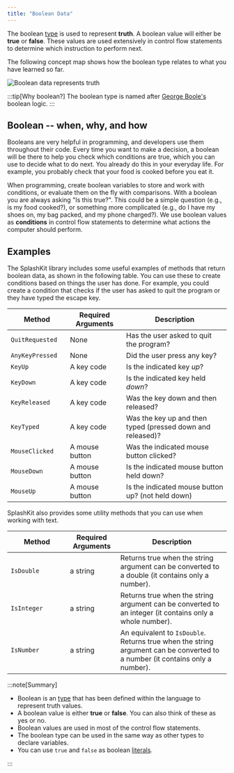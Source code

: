 ```yaml
---
title: "Boolean Data"
---
```


<div class="not-content">
  <YouTube id="Y-xkA7JJwdc" params="fs=1&modestbranding=1&rel=0"/>
</div>

The boolean [type](/book/part-1-instructions/1-sequence-and-data/2-trailside/06-type) is used to represent **truth**. A boolean value will either be **true** or **false**. These values are used extensively in control flow statements to determine which instruction to perform next.

The following concept map shows how the boolean type relates to what you have learned so far.

![Boolean data represents truth](./images/boolean-data.png "Boolean data represents truth")

:::tip[Why boolean?]
The boolean type is named after [George Boole's](https://en.wikipedia.org/wiki/George_Boole) boolean logic.
:::

## Boolean -- when, why, and how

Booleans are very helpful in programming, and developers use them throughout their code. Every time you want to make a decision, a boolean will be there to help you check which conditions are true, which you can use to decide what to do next. You already do this in your everyday life. For example, you probably check that your food is cooked before you eat it.

When programming, create boolean variables to store and work with conditions, or evaluate them on the fly with comparisons. With a boolean you are always asking "Is this true?". This could be a simple question (e.g., is my food cooked?), or something more complicated (e.g., do I have my shoes on, my bag packed, and my phone charged?). We use boolean values as **conditions** in control flow statements to determine what actions the computer should perform.

## Examples

The SplashKit library includes some useful examples of methods that return boolean data, as shown in the following table. You can use these to create conditions based on things the user has done. For example, you could create a condition that checks if the user has asked to quit the program or they have typed the escape key.

| <div style="width:120px">**Method**</div> | **Required Arguments** |**Description** |
|-----------|------------------------|----------------|
|`QuitRequested`| None | Has the user asked to quit the program? |
|`AnyKeyPressed`| None | Did the user press any key? |
|`KeyUp`| A key code | Is the indicated key *up*? |
|`KeyDown`| A key code | Is the indicated key held *down*? |
|`KeyReleased`| A key code | Was the key down and then released? |
|`KeyTyped`| A key code | Was the key up and then typed (pressed down and released)? |
|`MouseClicked`| A mouse button | Was the indicated mouse button clicked? |
|`MouseDown`| A mouse button | Is the indicated mouse button held down? |
|`MouseUp`| A mouse button | Is the indicated mouse button up? (not held down) |

SplashKit also provides some utility methods that you can use when working with text.

| <div style="width:120px">**Method**</div> | **Required Arguments** |**Description** |
|-----------|------------------------|----------------|
|`IsDouble`| a string | Returns true when the string argument can be converted to a double (it contains only a number). |
|`IsInteger`| a string | Returns true when the string argument can be converted to an integer (it contains only a whole number). |
|`IsNumber`| a string | An equivalent to `IsDouble`. Returns true when the string argument can be converted to a number (it contains only a number). |

:::note[Summary]

- Boolean is an [type](/book/part-1-instructions/1-sequence-and-data/2-trailside/06-type) that has been defined within the language to represent truth values.
- A boolean value is either **true** or **false**. You can also think of these as yes or no.
- Boolean values are used in most of the control flow statements.
- The boolean type can be used in the same way as other types to declare variables.
- You can use `true` and `false` as boolean [literals](/book/part-1-instructions/1-sequence-and-data/2-trailside/05-literal).

:::
